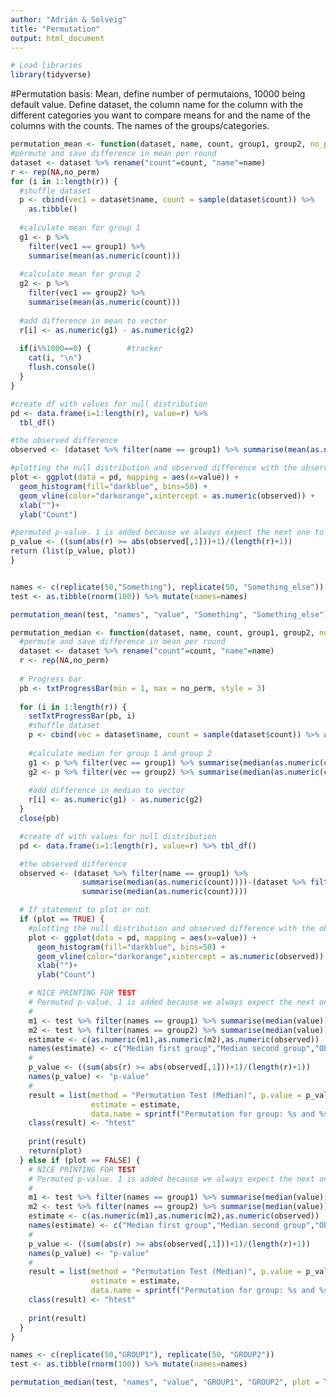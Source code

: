 ```yaml
---
author: "Adrián & Solveig"
title: "Permutation"
output: html_document
---
```


```r
# Load libraries
library(tidyverse)
```


#Permutation basis:
Mean, define number of permutaions, 10000 being default value.
Define dataset, the column name for the column with the different categories you want to compare means for and the name of the columns with the counts.
The names of the groups/categories.

```r
permutation_mean <- function(dataset, name, count, group1, group2, no_perm=10000){
#permute and save difference in mean per round
dataset <- dataset %>% rename("count"=count, "name"=name)
r <- rep(NA,no_perm)  
for (i in 1:length(r)) {
  #shuffle dataset
  p <- cbind(vec1 = dataset$name, count = sample(dataset$count)) %>% 
    as.tibble()
  
  #calculate mean for group 1
  g1 <- p %>% 
    filter(vec1 == group1) %>% 
    summarise(mean(as.numeric(count)))
  
  #calculate mean for group 2
  g2 <- p %>% 
    filter(vec1 == group2) %>% 
    summarise(mean(as.numeric(count))) 
  
  #add difference in mean to vector
  r[i] <- as.numeric(g1) - as.numeric(g2)
  
  if(i%%1000==0) {        #tracker
    cat(i, "\n")
    flush.console()
  }
}

#create df with values for null distribution
pd <- data.frame(i=1:length(r), value=r) %>% 
  tbl_df()

#the observed difference
observed <- (dataset %>% filter(name == group1) %>% summarise(mean(as.numeric(count))))-(dataset %>% filter(name==group2) %>% summarise(mean(as.numeric(count))))

#plotting the null distribution and observed difference with the observed as a line
plot <- ggplot(data = pd, mapping = aes(x=value)) + 
  geom_histogram(fill="darkblue", bins=50) +
  geom_vline(color="darkorange",xintercept = as.numeric(observed)) + 
  xlab("")+
  ylab("Count")

#permuted p-value. 1 is added because we always expect the next one to be significant (of permuted values)
p_value <- ((sum(abs(r) >= abs(observed[,1]))+1)/(length(r)+1))
return (list(p_value, plot))
}


names <- c(replicate(50,"Something"), replicate(50, "Something_else"))
test <- as.tibble(rnorm(100)) %>% mutate(names=names)

permutation_mean(test, "names", "value", "Something", "Something_else")

```


```r
permutation_median <- function(dataset, name, count, group1, group2, no_perm=10000, plot=FALSE) {
  #permute and save difference in mean per round
  dataset <- dataset %>% rename("count"=count, "name"=name)
  r <- rep(NA,no_perm)
  
  # Progress bar
  pb <- txtProgressBar(min = 1, max = no_perm, style = 3)
  
  for (i in 1:length(r)) {
    setTxtProgressBar(pb, i)
    #shuffle dataset
    p <- cbind(vec = dataset$name, count = sample(dataset$count)) %>% as_tibble()
  
    #calculate median for group 1 and group 2
    g1 <- p %>% filter(vec == group1) %>% summarise(median(as.numeric(count)))
    g2 <- p %>% filter(vec == group2) %>% summarise(median(as.numeric(count))) 
  
    #add difference in median to vector
    r[i] <- as.numeric(g1) - as.numeric(g2)
  }
  close(pb)

  #create df with values for null distribution
  pd <- data.frame(i=1:length(r), value=r) %>% tbl_df()

  #the observed difference
  observed <- (dataset %>% filter(name == group1) %>%
                summarise(median(as.numeric(count))))-(dataset %>% filter(name==group2) %>%
                summarise(median(as.numeric(count))))

  # If statement to plot or not
  if (plot == TRUE) {
    #plotting the null distribution and observed difference with the observed as a line
    plot <- ggplot(data = pd, mapping = aes(x=value)) + 
      geom_histogram(fill="darkblue", bins=50) +
      geom_vline(color="darkorange",xintercept = as.numeric(observed)) + 
      xlab("")+
      ylab("Count")

    # NICE PRINTING FOR TEST
    # Permuted p-value. 1 is added because we always expect the next one to be significant (of permuted values)
    #
    m1 <- test %>% filter(names == group1) %>% summarise(median(value))
    m2 <- test %>% filter(names == group2) %>% summarise(median(value))
    estimate <- c(as.numeric(m1),as.numeric(m2),as.numeric(observed))
    names(estimate) <- c("Median first group","Median second group","Observed median difference")
    #
    p_value <- ((sum(abs(r) >= abs(observed[,1]))+1)/(length(r)+1))
    names(p_value) <- "p-value"
    #
    result = list(method = "Permutation Test (Median)", p.value = p_value,
                  estimate = estimate,
                  data.name = sprintf("Permutation for group: %s and %s", group1, group2))
    class(result) <- "htest"
    
    print(result)
    return(plot)
  } else if (plot == FALSE) {
    # NICE PRINTING FOR TEST
    # Permuted p-value. 1 is added because we always expect the next one to be significant (of permuted values)
    #
    m1 <- test %>% filter(names == group1) %>% summarise(median(value))
    m2 <- test %>% filter(names == group2) %>% summarise(median(value))
    estimate <- c(as.numeric(m1),as.numeric(m2),as.numeric(observed))
    names(estimate) <- c("Median first group","Median second group","Observed median difference")
    #
    p_value <- ((sum(abs(r) >= abs(observed[,1]))+1)/(length(r)+1))
    names(p_value) <- "p-value"
    #
    result = list(method = "Permutation Test (Median)", p.value = p_value,
                  estimate = estimate,
                  data.name = sprintf("Permutation for group: %s and %s", group1, group2))
    class(result) <- "htest"
    
    print(result)
  }
}

names <- c(replicate(50,"GROUP1"), replicate(50, "GROUP2"))
test <- as.tibble(rnorm(100)) %>% mutate(names=names)

permutation_median(test, "names", "value", "GROUP1", "GROUP2", plot = T)
```

